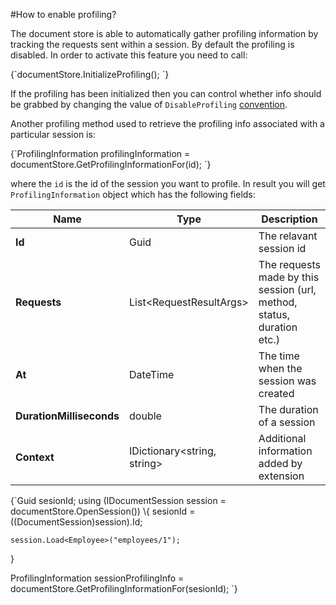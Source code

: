 
#How to enable profiling?

The document store is able to automatically gather profiling information by tracking the requests sent within a session. By default the profiling is disabled. In order to
activate this feature you need to call:

<TabItem value="initialize_profiling" label="initialize_profiling">
<CodeBlock language="csharp">
{`documentStore.InitializeProfiling();
`}
</CodeBlock>
</TabItem>

If the profiling has been initialized then you can control whether info should be grabbed by changing the value of `DisableProfiling` [convention](../configuration/conventions/misc.mdx#disableprofiling).

Another profiling method used to retrieve the profiling info associated with a particular session is:

<TabItem value="get_profiling_info" label="get_profiling_info">
<CodeBlock language="csharp">
{`ProfilingInformation profilingInformation = documentStore.GetProfilingInformationFor(id);
`}
</CodeBlock>
</TabItem>

where the `id` is the id of the session you want to profile. In result you will get `ProfilingInformation` object which has the following fields:

| Name | Type | Description |
| ------------- | ------------- | ----- |
| **Id** | Guid | The relavant session id |
| **Requests** | List&lt;RequestResultArgs&gt; | The requests made by this session (url, method, status, duration etc.) |
| **At** | DateTime | The time when the session was created |
| **DurationMilliseconds** | double | The duration of a session |
| **Context** | IDictionary&lt;string, string&gt; | Additional information added by extension |



<TabItem value="example" label="example">
<CodeBlock language="csharp">
{`Guid sesionId;
using (IDocumentSession session = documentStore.OpenSession())
\{
	sesionId = ((DocumentSession)session).Id;

	session.Load<Employee>("employees/1");
\}

ProfilingInformation sessionProfilingInfo = documentStore.GetProfilingInformationFor(sesionId);
`}
</CodeBlock>
</TabItem>
